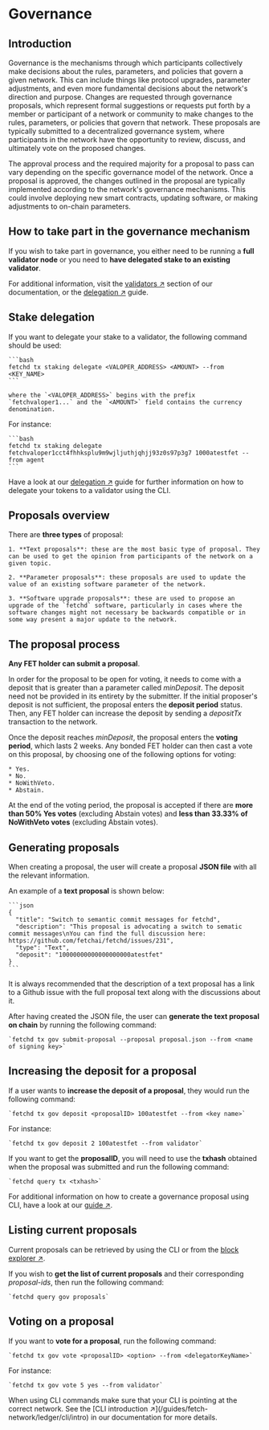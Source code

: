 
# Governance

## Introduction

Governance is the mechanisms through which participants collectively make decisions about the rules, parameters, and policies that govern a given network. This can include things like protocol upgrades, parameter adjustments, and even more fundamental decisions about the network's direction and purpose. Changes are requested through governance proposals, which represent formal suggestions or requests put forth by a member or participant of a network or community to make changes to the rules, parameters, or policies that govern that network. These proposals are typically submitted to a decentralized governance system, where participants in the network have the opportunity to review, discuss, and ultimately vote on the proposed changes.

The approval process and the required majority for a proposal to pass can vary depending on the specific governance model of the network. Once a proposal is approved, the changes outlined in the proposal are typically implemented according to the network's governance mechanisms. This could involve deploying new smart contracts, updating software, or making adjustments to on-chain parameters.

## How to take part in the governance mechanism

If you wish to take part in governance, you either need to be running a **full validator node** or you need to **have delegated stake to an existing validator**.

For additional information, visit the [validators ↗️](/concepts/fetch-network/ledger/validators) section of our documentation, or the [delegation ↗️](/guides/fetch-network/ledger/cli/delegator#how-to-delegate-tokens) guide.

## Stake delegation

If you want to delegate your stake to a validator, the following command should be used:

    ```bash
    fetchd tx staking delegate <VALOPER_ADDRESS> <AMOUNT> --from <KEY_NAME>
    ```

    where the `<VALOPER_ADDRESS>` begins with the prefix `fetchvaloper1...` and the `<AMOUNT>` field contains the currency denomination.

For instance:

    ```bash
    fetchd tx staking delegate fetchvaloper1cct4fhhksplu9m9wjljuthjqhjj93z0s97p3g7 1000atestfet --from agent
    ```

Have a look at our [delegation ↗️](/guides/fetch-network/ledger/cli/delegator#how-to-delegate-tokens) guide for further information on how to delegate your tokens to a validator using the CLI.

## Proposals overview

There are **three types** of proposal:

    1. **Text proposals**: these are the most basic type of proposal. They can be used to get the opinion from participants of the network on a given topic.

    2. **Parameter proposals**: these proposals are used to update the value of an existing software parameter of the network.

    3. **Software upgrade proposals**: these are used to propose an upgrade of the `fetchd` software, particularly in cases where the software changes might not necessary be backwards compatible or in some way present a major update to the network.

## The proposal process

**Any FET holder can submit a proposal**.

In order for the proposal to be open for voting, it needs to come with a deposit that is greater than a parameter called _minDeposit_. The deposit need not be provided in its entirety by the submitter. If the initial proposer's deposit is not sufficient, the proposal enters the **deposit period** status. Then, any FET holder can increase the deposit by sending a _depositTx_ transaction to the network.

Once the deposit reaches _minDeposit_, the proposal enters the **voting period**, which lasts 2 weeks. Any bonded FET holder can then cast a vote on this proposal, by choosing one of the following options for voting:

    * Yes.
    * No.
    * NoWithVeto.
    * Abstain.

At the end of the voting period, the proposal is accepted if there are **more than 50% Yes votes** (excluding Abstain votes) and **less than 33.33% of NoWithVeto votes** (excluding Abstain votes).

## Generating proposals

When creating a proposal, the user will create a proposal **JSON file** with all the relevant information.

An example of a **text proposal** is shown below:

    ```json
    {
      "title": "Switch to semantic commit messages for fetchd",
      "description": "This proposal is advocating a switch to sematic commit messages\nYou can find the full discussion here: https://github.com/fetchai/fetchd/issues/231",
      "type": "Text",
      "deposit": "10000000000000000000atestfet"
    }
    ```

<Callout type="info" emoji="ℹ️">
  It is always recommended that the description of a text proposal has a link to a Github issue with the full proposal text along with the discussions about it.
</Callout>

After having created the JSON file, the user can **generate the text proposal on chain** by running the following command:

    `fetchd tx gov submit-proposal --proposal proposal.json --from <name of signing key>`

## Increasing the deposit for a proposal

If a user wants to **increase the deposit of a proposal**, they would run the following command:

    `fetchd tx gov deposit <proposalID> 100atestfet --from <key name>`

For instance:

    `fetchd tx gov deposit 2 100atestfet --from validator`

If you want to get the **proposalID**, you will need to use the **txhash** obtained when the proposal was submitted and run the following command:

    `fetchd query tx <txhash>`

For additional information on how to create a governance proposal using CLI, have a look at our [guide ↗️](/guides/fetch-network/ledger/cli/governance-proposals).

## Listing current proposals

Current proposals can be retrieved by using the CLI or from the [block explorer  ↗️](/guides/fetch-network/ledger/block-explorer).

If you wish to **get the list of current proposals** and their corresponding _proposal-ids_, then run the following command:

    `fetchd query gov proposals`

## Voting on a proposal

If you want to **vote for a proposal**, run the following command:

    `fetchd tx gov vote <proposalID> <option> --from <delegatorKeyName>`

For instance:

    `fetchd tx gov vote 5 yes --from validator`

<Callout type="info" emoji="ℹ️">
  When using CLI commands make sure that your CLI is pointing at the correct network. See the [CLI introduction ↗️](/guides/fetch-network/ledger/cli/intro) in our documentation for more details.
</Callout>
